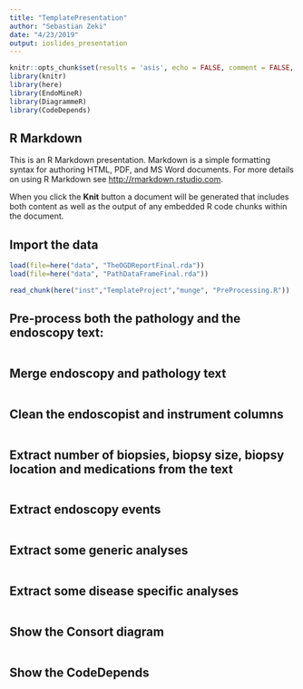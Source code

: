 ```yaml
---
title: "TemplatePresentation"
author: "Sebastian Zeki"
date: "4/23/2019"
output: ioslides_presentation
---
```


```r
knitr::opts_chunk$set(results = 'asis', echo = FALSE, comment = FALSE,  warning = FALSE, message = FALSE, fig.align = 'center')
library(knitr)
library(here)
library(EndoMineR)
library(DiagrammeR)
library(CodeDepends)
```

## R Markdown

This is an R Markdown presentation. Markdown is a simple formatting syntax for authoring HTML, PDF, and MS Word documents. For more details on using R Markdown see <http://rmarkdown.rstudio.com>.

When you click the **Knit** button a document will be generated that includes both content as well as the output of any embedded R code chunks within the document.

## Import the data
```r
load(file=here("data", "TheOGDReportFinal.rda"))
load(file=here("data", "PathDataFrameFinal.rda"))
```


```r
read_chunk(here("inst","TemplateProject","munge", "PreProcessing.R"))
```

## Pre-process both the pathology and the endoscopy text:
```r
```

## Merge endoscopy and pathology text
```r
```

## Clean the endoscopist and instrument columns
```r
```

## Extract number of biopsies, biopsy size, biopsy location and medications from the text
```r
```

## Extract endoscopy events
```r
```

## Extract some generic analyses
```r
```

## Extract some disease specific analyses
```r
```

## Show the Consort diagram
```r
```

## Show the CodeDepends
```r
```


